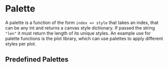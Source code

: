 # Palette

A palette is a function of the form `index => style` that takes an index, that can be any <Type>int</Type> and returns a canvas style dictionary. If passed the string `"len"` it must return the length of its unique styles. An example use for palette functions is the plot library, which can use palettes to apply different styles per plot.

## Predefined Palettes
